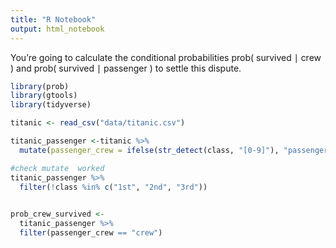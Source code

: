 ```yaml
---
title: "R Notebook"
output: html_notebook
---
```

You’re going to calculate the conditional probabilities prob( survived ∣ crew ) and prob( survived ∣ passenger ) to settle this dispute.

```r
library(prob)
library(gtools)
library(tidyverse)
```

```r
titanic <- read_csv("data/titanic.csv")

titanic_passenger <-titanic %>% 
  mutate(passenger_crew = ifelse(str_detect(class, "[0-9]"), "passenger", "crew")) 

#check mutate  worked
titanic_passenger %>%
  filter(!class %in% c("1st", "2nd", "3rd"))
  
```

```r
prob_crew_survived <- 
  titanic_passenger %>% 
  filter(passenger_crew == "crew")
```

